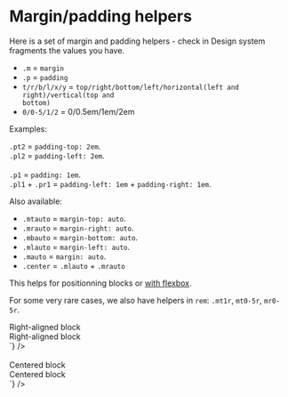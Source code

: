 
<Meta title="CSS / Front-End helpers / Margin - Padding" />

# Margin/padding helpers

Here is a set of margin and padding helpers - check in Design system fragments the values you have.

- <code>.m</code> = <code>margin</code>
- <code>.p</code> = <code>padding</code>
- <code>t/r/b/l/x/y</code> = <code>top/right/bottom/left/horizontal(left and right)/vertical(top and bottom)</code>
- <code>0/0-5/1/2</code> = 0/0.5em/1em/2em

Examples:

<div class="flex flex-justify-space-between mb1 on-mobile-flex-column">
  <div class="w49 on-mobile-mb1">
    <div class="pt2 bg-primary">
      <code>.pt2</code> = <code>padding-top: 2em</code>.
    </div>
  </div>
  <div class="w49 on-mobile-mb1">
    <div class="pl2 bg-primary">
      <code>.pl2</code> = <code>padding-left: 2em</code>.
    </div>
  </div>
</div>
<br />
<div class="flex flex-justify-space-between mb2 on-mobile-flex-column">
  <div class="w49 on-mobile-mb1">
    <div class="p1 bg-primary">
      <code>.p1</code> = <code>padding: 1em</code>.
    </div>
  </div>
  <div class="w49 on-mobile-mb1">
    <div class="pl1 pr1 bg-primary">
      <code>.pl1</code> + <code>.pr1</code>  = <code>padding-left: 1em</code> + <code>padding-right: 1em</code>.
    </div>
  </div>
</div>

Also available:

<ul>
  <li><code>.mtauto</code> = <code>margin-top: auto</code>.</li>
  <li><code>.mrauto</code> = <code>margin-right: auto</code>.</li>
  <li><code>.mbauto</code> = <code>margin-bottom: auto</code>.</li>
  <li><code>.mlauto</code> = <code>margin-left: auto</code>.</li>
  <li><code>.mauto</code> = <code>margin: auto</code>.</li>
  <li><code>.center</code> = <code>.mlauto</code> + <code>.mrauto</code></li>
</ul>

This helps for positionning blocks or [with flexbox](?path=/docs/front-end-helpers-flexbox--page).

For some very rare cases, we also have helpers in <code>rem</code>: <code>.mt1r</code>, <code>mt0-5r</code>, <code>mr0-5r</code>.

<div class="flex flex-justify-space-between mb2 on-mobile-flex-column">
  <div class="w49 flex-align-self-center">
    <div class="bordered color-global-light">
     <div class="w50 mlauto bg-primary p1">Right-aligned block</div>
    </div>
  </div>
  <div class="w49">
<Source
  language='html'
  dark
  format
  code={`
<div className="w50 mlauto">Right-aligned block</div>
`}
/>
  </div>
</div>
<br />
<div class="flex flex-justify-space-between mb2 on-mobile-flex-column">
  <div class="w49 flex-align-self-center">
    <div class="bordered color-global-light">
     <div class="w50 center bg-primary p1">Centered block</div>
    </div>
  </div>
  <div class="w49">
<Source
  language='html'
  dark
  format
  code={`
<div className="w50 center">Centered block</div>
`}
/>
  </div>
</div>
